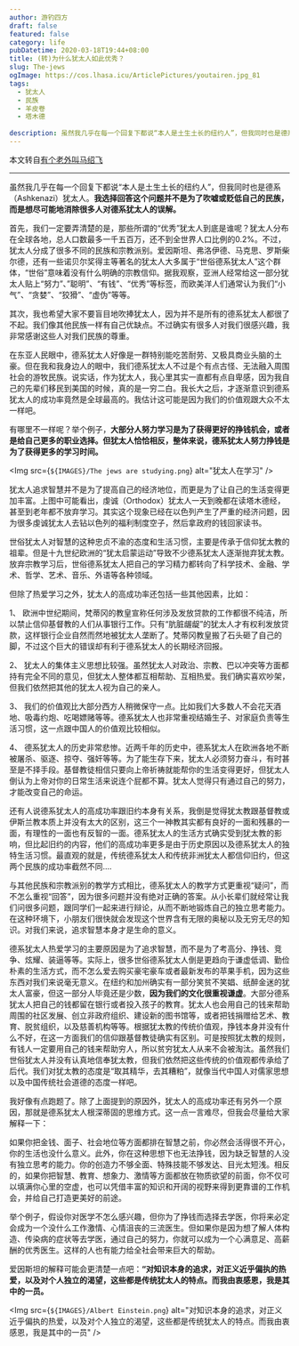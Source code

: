 ```yaml
---
author: 游钓四方
draft: false
featured: false
category: life
pubDatetime: 2020-03-18T19:44+08:00
title: (转)为什么犹太人如此优秀？
slug: The-jews
ogImage: https://cos.lhasa.icu/ArticlePictures/youtairen.jpg_81
tags:
  - 犹太人
  - 民族
  - 羊皮卷
  - 塔木德
  
description: 虽然我几乎在每一个回复下都说“本人是土生土长的纽约人”，但我同时也是德系（Ashkenazi）犹太人。我选择回答这个问题并不是为了吹嘘或贬低自己的民族...
---
```



本文转自[有个老外叫马绍飞](https://www.zhihu.com/question/20802135)

---

虽然我几乎在每一个回复下都说“本人是土生土长的纽约人”，但我同时也是德系（Ashkenazi）犹太人。**我选择回答这个问题并不是为了吹嘘或贬低自己的民族，而是想尽可能地消除很多人对德系犹太人的误解。**

首先，我们一定要弄清楚的是，那些所谓的“优秀”犹太人到底是谁呢？犹太人分布在全球各地，总人口数最多一千五百万，还不到全世界人口比例的0.2%。不过，犹太人分成了很多不同的民族和宗教派别。爱因斯坦、弗洛伊德、马克思、罗斯柴尔德，还有一些诺贝尔奖得主等著名的犹太人大多属于“世俗德系犹太人”这个群体，“世俗”意味着没有什么明确的宗教信仰。据我观察，亚洲人经常给这一部分犹太人贴上“努力”、”聪明”、“有钱”、“优秀”等标签，而欧美洋人们通常认为我们“小气”、“贪婪”、“狡猾”、“虚伪”等等。

其次，我也希望大家不要盲目地吹捧犹太人，因为并不是所有的德系犹太人都很了不起。我们像其他民族一样有自己优缺点。不过确实有很多人对我们很感兴趣，我非常感谢这些人对我们民族的尊重。

在东亚人民眼中，德系犹太人好像是一群特别能吃苦耐劳、又极具商业头脑的土豪。但在我和我身边人的眼中，我们德系犹太人不过是个有点古怪、无法融入周围社会的游牧民族。说实话，作为犹太人，我心里其实一直都有点自卑感，因为我自己的先辈们移民到美国的时候，真的是一穷二白。我长大之后，才逐渐意识到德系犹太人的成功率竟然是全球最高的。我估计这可能是因为我们的价值观跟大众不太一样吧。

有哪里不一样呢？举个例子，**大部分人努力学习是为了获得更好的挣钱机会，或者是给自己更多的职业选择。但犹太人恰恰相反，整体来说，德系犹太人努力挣钱是为了获得更多的学习时间。**

<Img src={`${IMAGES}/The jews are studying.png`} alt="犹太人在学习" />

犹太人追求智慧并不是为了提高自己的经济地位，而更是为了让自己的生活变得更加丰富。上图中可能看出，虔诚（Orthodox）犹太人一天到晚都在读塔木德经，甚至到老年都不放弃学习。其实这个现象已经在以色列产生了严重的经济问题，因为很多虔诚犹太人去钻以色列的福利制度空子，然后拿政府的钱回家读书。

世俗犹太人对智慧的这种忠贞不渝的态度和生活习惯，主要是传承于信仰犹太教的祖辈。但是十九世纪欧洲的“犹太启蒙运动”导致不少德系犹太人逐渐抛弃犹太教。放弃宗教学习后，世俗德系犹太人把自己的学习精力都转向了科学技术、金融、学术、哲学、艺术、音乐、外语等各种领域。

但除了热爱学习之外，犹太人的高成功率还包括一些其他因素，比如：

1、 欧洲中世纪期间，梵蒂冈的教皇宣称任何涉及发放贷款的工作都很不纯洁，所以禁止信仰基督教的人们从事银行工作。只有“肮脏龌龊”的犹太人才有权利发放贷款，这样银行企业自然而然地被犹太人垄断了。梵蒂冈教皇搬了石头砸了自己的脚，不过这个巨大的错误却有利于德系犹太人的长期经济回报。

2、 犹太人的集体主义思想比较强。虽然犹太人对政治、宗教、巴以冲突等方面都持有完全不同的意见，但犹太人整体都互相帮助、互相热爱。我们确实喜欢吵架，但我们依然把其他的犹太人视为自己的亲人。

3、 我们的价值观比大部分西方人稍微保守一点。比如我们大多数人不会花天酒地、吸毒约炮、吃喝嫖赌等等。德系犹太人也非常重视结婚生子、对家庭负责等生活习惯，这一点跟中国人的价值观比较相似。

4、 德系犹太人的历史非常悲惨。近两千年的历史中，德系犹太人在欧洲各地不断被屠杀、驱逐、掠夺、强奸等等。为了能生存下来，犹太人必须努力奋斗，有时甚至是不择手段。基督教徒相信只要向上帝祈祷就能帮你的生活变得更好，但犹太人倒认为上帝对你的日常生活来说连个屁都不算。犹太人觉得只有通过自己的努力，才能改变自己的命运。

还有人说德系犹太人的高成功率跟旧约本身有关系，我倒是觉得犹太教跟基督教或伊斯兰教本质上并没有太大的区别，这三个一神教其实都有良好的一面和残暴的一面，有理性的一面也有反智的一面。德系犹太人的生活方式确实受到犹太教的影响，但比起旧约的内容，他们的高成功率更多是由于历史原因以及德系犹太人的独特生活习惯。最直观的就是，传统德系犹太人和传统非洲犹太人都信仰旧约，但这两个民族的成功率截然不同....

与其他民族和宗教派别的教学方式相比，德系犹太人的教学方式更重视“疑问”，而不怎么重视“回答”，因为很多问题并没有绝对正确的答案。从小长辈们就经常让我们问很多问题，跟同学们一起来进行辩论，从而不断地锻炼自己的独立思考能力。在这种环境下，小朋友们很快就会发现这个世界含有无限的奥秘以及无穷无尽的知识。对我们来说，追求智慧本身才是生命的意义。

德系犹太人热爱学习的主要原因是为了追求智慧，而不是为了考高分、挣钱、竞争、炫耀、装逼等等。实际上，很多世俗德系犹太人倒是更趋向于谦虚低调、勤俭朴素的生活方式，而不怎么爱去购买豪宅豪车或者最新发布的苹果手机，因为这些东西对我们来说毫无意义。在纽约和加州确实有一部分笑贫不笑娼、纸醉金迷的犹太人富豪，但这一部分人毕竟还是少数，**因为我们的文化很重视谦虚**。大部分德系犹太人把自己的钱都留在银行或者投入孩子的教育。犹太人也会用自己的钱来帮助周围的社区发展、创立非政府组织、建设新的图书馆等，或者把钱捐赠给艺术、教育、脱贫组织，以及慈善机构等等。根据犹太教的传统价值观，挣钱本身并没有什么不好，在这一方面我们的信仰跟基督教徒确实有区别。可是按照犹太教的规则，有钱人一定要用自己的钱来帮助穷人，所以贫穷犹太人从来不会被淘汰。虽然我们世俗犹太人并没有认真地信奉犹太教，但我们依然把这些传统的价值观都传承给了后代。我们对犹太教的态度是“取其精华，去其糟粕”，就像当代中国人对儒家思想以及中国传统社会道德的态度一样吧。

我好像有点跑题了。除了上面提到的原因外，犹太人的高成功率还有另外一个原因，那就是德系犹太人根深蒂固的思维方式。这一点一言难尽，但我会尽量给大家解释一下：

如果你把金钱、面子、社会地位等方面都排在智慧之前，你必然会活得很不开心，你的生活也没什么意义。此外，你在这种思想下也无法挣钱，因为缺乏智慧的人没有独立思考的能力。你的创造力不够全面、特殊技能不够发达、目光太短浅。相反的，如果你把智慧、教育、想象力、激情等方面都放在物质欲望的前面，你不仅可以填满你心里的空虚，也可以凭借丰富的知识和开阔的视野来得到更靠谱的工作机会，并给自己打造更美好的前途。

举个例子，假设你对医学不怎么感兴趣，但你为了挣钱而选择去学医，你将来必定会成为一个没什么工作激情、心情沮丧的三流医生。但如果你是因为想了解人体构造、传染病的症状等去学医，通过自己的努力，你就可以成为一个心满意足、高薪酬的优秀医生。这样的人也有能力给全社会带来巨大的帮助。

爱因斯坦的解释可能会更清楚一点吧：**“对知识本身的追求，对正义近乎偏执的热爱，以及对个人独立的渴望，这些都是传统犹太人的特点。而我由衷感恩，我是其中的一员。**

<Img src={`${IMAGES}/Albert Einstein.png`} alt="对知识本身的追求，对正义近乎偏执的热爱，以及对个人独立的渴望，这些都是传统犹太人的特点。而我由衷感恩，我是其中的一员" />